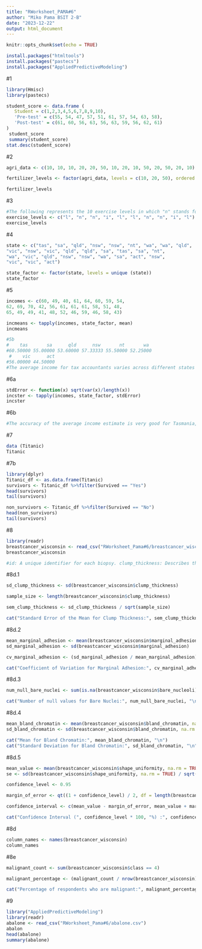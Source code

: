 ```yaml
---
title: "RWorksheet_PAMA#6"
author: "Miko Pama BSIT 2-B"
date: "2023-12-22"
output: html_document
---
```


```r
knitr::opts_chunk$set(echo = TRUE)
```

``` r
install.packages("htmltools")
install.packages("pastecs")
install.packages("AppliedPredictiveModeling")
```

#1
``` r

library(Hmisc)
library(pastecs)

student_score <- data.frame (
   Student = c(1,2,3,4,5,6,7,8,9,10),
   'Pre-test' = c(55, 54, 47, 57, 51, 61, 57, 54, 63, 58),
   'Post-test' = c(61, 60, 56, 63, 56, 63, 59, 56, 62, 61)
)
 student_score
 summary(student_score)
stat.desc(student_score)

```

#2
``` r

agri_data <- c(10, 10, 10, 20, 20, 50, 10, 20, 10, 50, 20, 50, 20, 10)

fertilizer_levels <- factor(agri_data, levels = c(10, 20, 50), ordered = TRUE)

fertilizer_levels

```
#3
``` r
#The following represents the 10 exercise levels in which "n" stands for none, "l" stands for light, and "i" stands for intense.
exercise_levels <- c("l", "n", "n", "i", "l", "l", "n", "n", "i", "l")
exercise_levels
```

#4
``` r
state <- c("tas", "sa", "qld", "nsw", "nsw", "nt", "wa", "wa", "qld",
"vic", "nsw", "vic", "qld", "qld", "sa", "tas", "sa", "nt",
"wa", "vic", "qld", "nsw", "nsw", "wa", "sa", "act", "nsw",
"vic", "vic", "act")

state_factor <- factor(state, levels = unique (state))
state_factor
```

#5 
``` r
incomes <- c(60, 49, 40, 61, 64, 60, 59, 54,
62, 69, 70, 42, 56, 61, 61, 61, 58, 51, 48,
65, 49, 49, 41, 48, 52, 46, 59, 46, 58, 43)

incmeans <- tapply(incomes, state_factor, mean)
incmeans

#5b
#    tas       sa      qld      nsw       nt       wa 
#60.50000 55.00000 53.60000 57.33333 55.50000 52.25000 
 #    vic      act 
#56.00000 44.50000 
#The average income for tax accountants varies across different states in Australia. In Tasmania, tax accountants earn approximately $60,500, while in South Australia, the average income is $55,000. Tax accountants in Queensland have an average income of around $53,600, and in New South Wales, the average income is approximately $57,333. In the Northern Territory, tax accountants earn an average income of $55,500, while in Western Australia, the average is around $52,250. Tax accountants in Victoria have an average income of $56,000, and in the Australian Capital Territory, the average income is $44,500.
```

#6a
``` r
stdError <- function(x) sqrt(var(x)/length(x))
incster <- tapply(incomes, state_factor, stdError)
incster
```

#6b
``` r
#The accuracy of the average income estimate is very good for Tasmania, with a small standard error of about $0.50. In South Australia, there is a moderate level of uncertainty in the average income estimate, reflected in a standard error of around $2.74. Queensland's average income estimate has a higher level of uncertainty, indicated by a standard error of about $4.11. New South Wales has a significant level of uncertainty in the average income estimate, with a standard error of approximately $4.31. The Northern Territory has a notable level of uncertainty in the average income estimate, with a standard error of around $4.50. In Western Australia, the average income estimate shows a moderate level of uncertainty, with a standard error of about $2.66. Victoria's average income estimate has a larger degree of uncertainty, as shown by a standard error of approximately $5.24. The Australian Capital Territory, like Tasmania, has a very good level of precision in the average income estimate, with a standard error of about $1.50.
```

#7
``` r
data (Titanic)
Titanic
```

#7b
``` r
library(dplyr)
Titanic_df <- as.data.frame(Titanic)
survivors <- Titanic_df %>%filter(Survived == "Yes")
head(survivors) 
tail(survivors)

non_survivors <- Titanic_df %>%filter(Survived == "No")
head(non_survivors) 
tail(survivors)
```

#8
``` r
library(readr)
breastcancer_wisconsin <- read_csv("RWorksheet_Pama#6/breastcancer_wisconsin.csv",  show_col_types = FALSE)
breastcancer_wisconsin

#id: A unique identifier for each biopsy. clump_thickness: Describes the thickness of the clumps in the cells. size_uniformity: Represents the uniformity of cell size. shape_uniformity: Reflects the uniformity of cell shape. marginal_adhesion: Indicates how cells adhere to each other at the periphery. epithelial_size: Describes the size of epithelial cells. bare_nucleoli: Represents the number of nuclei that are not surrounded by cytoplasm. bland_chromatin: Describes the uniformity of chromatin distribution. normal_nucleoli: Represents the normality of nucleoli. mitoses: Indicates the number of mitoses observed. class: The target variable, where 2 typically indicates benign (non-cancerous) samples, and 4 indicates malignant (cancerous) samples.
```
#8d.1
``` r
sd_clump_thickness <- sd(breastcancer_wisconsin$clump_thickness)

sample_size <- length(breastcancer_wisconsin$clump_thickness)

sem_clump_thickness <- sd_clump_thickness / sqrt(sample_size)

cat("Standard Error of the Mean for Clump Thickness:", sem_clump_thickness, "\n")

```

#8d.2
``` r
mean_marginal_adhesion <- mean(breastcancer_wisconsin$marginal_adhesion)
sd_marginal_adhesion <- sd(breastcancer_wisconsin$marginal_adhesion)

cv_marginal_adhesion <- (sd_marginal_adhesion / mean_marginal_adhesion) * 100

cat("Coefficient of Variation for Marginal Adhesion:", cv_marginal_adhesion, "%\n")

```
#8d.3
``` r
num_null_bare_nuclei <- sum(is.na(breastcancer_wisconsin$bare_nucleoli))

cat("Number of null values for Bare Nuclei:", num_null_bare_nuclei, "\n")

```

#8d.4
``` r
mean_bland_chromatin <- mean(breastcancer_wisconsin$bland_chromatin, na.rm = TRUE)
sd_bland_chromatin <- sd(breastcancer_wisconsin$bland_chromatin, na.rm = TRUE)

cat("Mean for Bland Chromatin:", mean_bland_chromatin, "\n")
cat("Standard Deviation for Bland Chromatin:", sd_bland_chromatin, "\n")

```

#8d.5
``` r
mean_value <- mean(breastcancer_wisconsin$shape_uniformity, na.rm = TRUE)
se <- sd(breastcancer_wisconsin$shape_uniformity, na.rm = TRUE) / sqrt(length(breastcancer_wisconsin$shape_uniformity))

confidence_level <- 0.95

margin_of_error <- qt((1 + confidence_level) / 2, df = length(breastcancer_wisconsin$shape_uniformity) - 1) * se

confidence_interval <- c(mean_value - margin_of_error, mean_value + margin_of_error)

cat("Confidence Interval (", confidence_level * 100, "%) :", confidence_interval, "\n")

```

#8d
``` r
column_names <- names(breastcancer_wisconsin)
column_names
```

#8e
``` r
malignant_count <- sum(breastcancer_wisconsin$class == 4)

malignant_percentage <- (malignant_count / nrow(breastcancer_wisconsin)) * 100

cat("Percentage of respondents who are malignant:", malignant_percentage, "%\n")

```
#9
```r
library("AppliedPredictiveModeling")
library(readr)
abalone <- read_csv("RWorksheet_Pama#6/abalone.csv")
abalon
head(abalone)
summary(abalone)
```